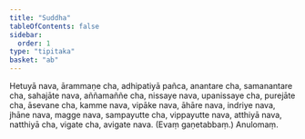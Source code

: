 ```yaml
---
title: "Suddha"
tableOfContents: false
sidebar:
  order: 1
type: "tipitaka"
basket: "ab"
---
```



<DynamicBreadcrumb />

<Division number="61">

<Paragraph number="163">
Hetuyā nava, ārammaṇe cha, adhipatiyā pañca, anantare cha, samanantare cha, sahajāte nava, aññamaññe cha, nissaye nava, upanissaye cha, purejāte cha, āsevane cha, kamme nava, vipāke nava, āhāre nava, indriye nava, jhāne nava, magge nava, sampayutte cha, vippayutte nava, atthiyā nava, natthiyā cha, vigate cha, avigate nava. (Evaṃ gaṇetabbaṃ.)

</Paragraph>
</Division>

<Paragraph number="164" type="center">
Anulomaṃ.
</Paragraph>